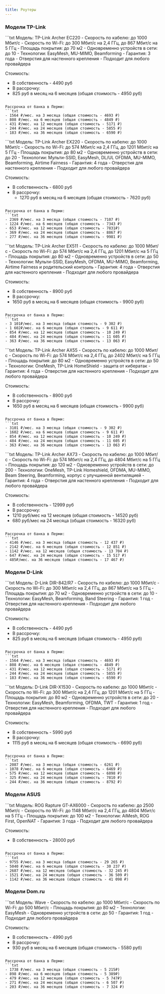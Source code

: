```yaml
---
title: Роутеры
---
```



### Модели TP-Link
<Tabs>
    <TabItem label="Archer EC220">
        ```txt
Модель: TP-Link Archer EC220
- Скорость по кабелю: до 1000 Мбит/с
- Скорость по Wi-Fi: до 300 Мбит/с на 2,4 ГГц, до 867 Мбит/с на 5 ГГц
- Площадь покрытия: до 70 м2
- Одновременно устройств в сети: до 10
- Технологии: EasyMesh, MU-MIMO, Beamforming
- Гарантия: 3 года
- Отверстия для настенного крепления
- Подходит для любого провайдера

Стоимость:
- В собственность - 4490 руб
- В рассрочку:
- 825 руб в месяц на 6 месяцев (общая стоимость - 4950 руб)
```

Рассрочка от банка в Перми:
```txt
- 1564 ₽/мес. на 3 месяца (общая стоимость - 4693 ₽)
- 808 ₽/мес. на 6 месяцев (общая стоимость - 4849 ₽)
- 431 ₽/мес. на 12 месяцев (общая стоимость - 5171 ₽)
- 244 ₽/мес. на 24 месяцев (общая стоимость - 5855 ₽)
- 183 ₽/мес. на 36 месяцев (общая стоимость - 6590 ₽)
```

<CardGrid>
    <LinkCard
    title="База знаний"
    href="https://clever.ertelecom.ru/content/space/4/article/1495"
    target="_blank"
    description="TP-Link Archer EC220 в базе знаний"
    />
    <LinkCard
    title="Сайт производителя"
    href="https://www.tp-link.com/ru/service-provider/wifi-router/ec220-g5"
    target="_blank"
    description="TP-Link Archer EC220 на сайте производителя"
    />
</CardGrid>
    </TabItem>
    <TabItem label="Archer EX220">
        ```txt
Модель: TP-Link Archer EX220
- Скорость по кабелю: до 1000 Мбит/с
- Скорость по Wi-Fi: до 574 Мбит/с на 2,4 ГГц, до 1201 Мбит/с на 5 ГГц
- Площадь покрытия: до 80 м2
- Одновременно устройств в сети: до 20
- Технологии: Мульти-SSID, EasyMesh, DL/UL OFDMA, MU-MIMO, Beamforming, Airtime Fairness
- Гарантия: 4 года
- Отверстия для настенного крепления
- Подходит для любого провайдера

Стоимость:
- В собственность - 6800 руб
- В рассрочку:
  - 1270 руб в месяц на 6 месяцев (общая стоимость - 7620 руб)
```

Рассрочка от банка в Перми:
```txt
- 2369 ₽/мес. на 3 месяца (общая стоимость - 7107 ₽)
- 1224 ₽/мес. на 6 месяцев (общая стоимость - 7343 ₽)
- 653 ₽/мес. на 12 месяцев (общая стоимость - 7831₽)
- 369 ₽/мес. на 24 месяцев (общая стоимость - 8867 ₽)
- 277 ₽/мес. на 36 месяцев (общая стоимость - 9981 ₽)
```

<CardGrid>
    <LinkCard
    title="База знаний"
    href="https://clever.ertelecom.ru/content/space/4/article/6969"
    target="_blank"
    description="TP-Link Archer EX220 в базе знаний"
    />
    <LinkCard
    title="Сайт производителя"
    href="https://www.tp-link.com/ru/service-provider/wifi-router/ex220"
    target="_blank"
    description="TP-Link Archer EX220 на сайте производителя"
    />
</CardGrid>
    </TabItem>
    <TabItem label="Archer EX511">
        ```txt
Модель: TP-Link Archer EX511
- Скорость по кабелю: до 1000 Мбит/с
- Скорость по Wi-Fi: до 574 Мбит/с на 2,4 ГГц, до 1201 Мбит/с на 5 ГГц
- Площадь покрытия: до 80 м2
- Одновременно устройств в сети: до 50
- Технологии: Мульти-SSID, EasyMesh, OFDMA, MU-MIMO, Beamforming, Airtime Fairness и родительский контроль
- Гарантия: 4 года
- Отверстия для настенного крепления
- Подходит для любого провайдера

Стоимость:
- В собственность - 8900 руб
- В рассрочку:
- 1650 руб в месяц на 6 месяцев (общая стоимость - 9900 руб)
```

Рассрочка от банка в Перми:
```txt
- 3 101₽/мес. на 3 месяца (общая стоимость - 9 302 ₽)
- 1 602₽/мес. на 6 месяцев (общая стоимость - 9 611 ₽)
- 854 ₽/мес. на 12 месяцев (общая стоимость - 10 249 ₽)
- 484 ₽/мес. на 24 месяцев (общая стоимость - 11 605 ₽)
- 363 ₽/мес. на 36 месяцев (общая стоимость - 13 063 ₽)
```

<CardGrid>
    <LinkCard
    title="База знаний"
    href="https://clever.ertelecom.ru/content/space/4/article/6970"
    target="_blank"
    description="TP-Link Archer EX511 в базе знаний"
    />
    <LinkCard
    title="Сайт производителя"
    href="https://www.tp-link.com/ru/service-provider/wifi-router/ex511"
    target="_blank"
    description="TP-Link Archer EX511 на сайте производителя"
    />
</CardGrid>
    </TabItem>
    <TabItem label="Archer AX55">
        ```txt
Модель: TP-Link Archer AX55
- Скорость по кабелю: до 1000 Мбит/с
- Скорость по Wi-Fi: до 574 Мбит/с на 2,4 ГГц, до 2402 Мбит/с на 5 ГГц
- Площадь покрытия: до 80 м2
- Одновременно устройств в сети: до 50
- Технологии: OneMesh, TP-Link HomeShield - защита от кибератак
- Гарантия: 4 года
- Отверстия для настенного крепления
- Подходит для любого провайдера

Стоимость:
- В собственность - 8900 руб
- В рассрочку:
- 1650 руб в месяц на 6 месяцев (общая стоимость - 9900 руб)
```

Рассрочка от банка в Перми:
```txt
- 3101 ₽/мес. на 3 месяца (общая стоимость - 9 302 ₽)
- 1602 ₽/мес. на 6 месяцев (общая стоимость - 9 611 ₽)
- 854 ₽/мес. на 12 месяцев (общая стоимость - 10 249 ₽)
- 484 ₽/мес. на 24 месяцев (общая стоимость - 11 605 ₽)
- 363 ₽/мес. на 36 месяцев (общая стоимость - 13 063 ₽)
```

<CardGrid>
    <LinkCard
    title="База знаний"
    href="https://clever.ertelecom.ru/content/space/4/article/1557"
    target="_blank"
    description="TP-Link Archer AX55 в базе знаний"
    />
    <LinkCard
    title="Сайт производителя"
    href="https://www.tp-link.com/ru/home-networking/wifi-router/archer-ax55"
    target="_blank"
    description="TP-Link Archer AX55 на сайте производителя"
    />
</CardGrid>
    </TabItem>
    <TabItem label="Archer AX73">
        ```txt
Модель: TP-Link Archer AX73
- Скорость по кабелю: до 1000 Мбит/с
- Скорость по Wi-Fi: до 574 Мбит/с на 2,4 ГГц, до 4804 Мбит/с на 5 ГГц
- Площадь покрытия: до 120 м2
- Одновременно устройств в сети: до 200
- Технологии: OneMesh, TP-Link Homeshield, OFDMA, MU-MIMO, Beam Steering, Beamforming, корпус с улучшенной вентиляцией
- Гарантия: 4 года
- Отверстия для настенного крепления
- Подходит для любого провайдера

Стоимость:
- В собственность - 12999 руб
- В рассрочку:
- 1210 руб/мес на 12 месяцев (общая стоимость - 14520 руб)
- 680 руб/мес на 24 месяца (общая стоимость - 16320 руб)
```

Рассрочка от банка в Перми:
```txt
- 4146 ₽/мес. на 3 месяца (общая стоимость - 12 437 ₽)
- 2142 ₽/мес. на 6 месяцев (общая стоимость - 12 851 ₽)
- 1142 ₽/мес. на 12 месяцев (общая стоимость - 13 704 ₽)
- 647 ₽/мес. на 24 месяцев (общая стоимость - 15 517 ₽)
- 485₽/мес. на 36 месяцев (общая стоимость - 17 467 ₽)
```

<CardGrid>
    <LinkCard
    title="База знаний"
    href="https://clever.ertelecom.ru/content/space/4/article/1613"
    target="_blank"
    description="TP-Link Archer AX73 в базе знаний"
    />
    <LinkCard
    title="Сайт производителя"
    href="https://www.tp-link.com/ru/home-networking/wifi-router/archer-ax73"
    target="_blank"
    description="TP-Link Archer AX73 на сайте производителя"
    />
</CardGrid>
    </TabItem>
</Tabs>

### Модели D-Link
<Tabs>
    <TabItem label="DIR-842/R7">
    ```txt
Модель: D-Link DIR-842/R7
- Скорость по кабелю: до 1000 Мбит/с
- Скорость по Wi-Fi: до 300 Мбит/с на 2,4 ГГц, до 867 Мбит/с на 5 ГГц
- Площадь покрытия: до 70 м2
- Одновременно устройств в сети: до 10
- Технологии: EasyMesh, Beamforming, Band Steering
- Гарантия: 1 год
- Отверстия для настенного крепления
- Подходит для любого провайдера

Стоимость:
- В собственность - 4490 руб
- В рассрочку:
- 825 руб в месяц на 6 месяцев (общая стоимость - 4950 руб)
```

Рассрочка от банка в Перми:
```txt
- 1564 ₽/мес. на 3 месяца (общая стоимость - 4693 ₽)
- 808 ₽/мес. на 6 месяцев (общая стоимость - 4849 ₽)
- 431 ₽/мес. на 12 месяцев (общая стоимость - 5171 ₽)
- 244 ₽/мес. на 24 месяцев (общая стоимость - 5855 ₽)
- 183 ₽/мес. на 36 месяцев (общая стоимость - 6590 ₽)
```

<CardGrid>
    <LinkCard
    title="База знаний"
    href="https://clever.ertelecom.ru/content/space/4/article/1551"
    target="_blank"
    description="D-Link DIR-842/R7 в базе знаний"
    />
    <LinkCard
    title="Сайт производителя"
    href="https://www.dlink.ru/ru/products/5/2663.html"
    target="_blank"
    description="D-Link DIR-842/R7 на сайте производителя"
    />
</CardGrid>
    </TabItem>
    <TabItem label="DIR-X1530">
    ```txt
Модель: D-Link DIR-X1530
- Скорость по кабелю: до 1000 Мбит/с
- Скорость по Wi-Fi: до 300 Мбит/с на 2,4 ГГц, до 1201 Мбит/с на 5 ГГц
- Площадь покрытия: до 80 м2
- Одновременно устройств в сети: до 20
- Технологии: EasyMesh, Beamforming, OFDMA, TWT
- Гарантия: 1 год
- Отверстия для настенного крепления
- Подходит для любого провайдера

Стоимость:
- В собственность - 5990 руб
- В рассрочку:
- 1115 руб в месяц на 6 месяцев (общая стоимость - 6690 руб)
```

Рассрочка от банка в Перми:
```txt
- 2087 ₽/мес. на 3 месяца (общая стоимость - 6261 ₽)
- 1078 ₽/мес. на 6 месяцев (общая стоимость - 6469 ₽)
- 575 ₽/мес. на 12 месяцев (общая стоимость - 6898 ₽)
- 325 ₽/мес. на 24 месяцев (общая стоимость - 7810 ₽)
- 244 ₽/мес. на 36 месяцев (общая стоимость - 8792 ₽)
```

<CardGrid>
    <LinkCard
    title="База знаний"
    href="https://clever.ertelecom.ru/content/space/4/article/1550"
    target="_blank"
    description="D-Link DIR-X1530 в базе знаний"
    />
    <LinkCard
    title="Сайт производителя"
    href="https://www.dlink.ru/ru/products/5/2591.html"
    target="_blank"
    description="D-Link DIR-X1530 на сайте производителя"
    />
</CardGrid>
    </TabItem>
</Tabs>

### Модели ASUS
<Tabs>
    <TabItem label="ASUS ROG Rapture GT-AX6000">
    ```txt
Модель: ROG Rapture GT-AX6000
- Скорость по кабелю: до 2500 Мбит/с
- Скорость по Wi-Fi: до 1148 Мбит/с на 2,4 ГГц, до 4804 Мбит/с на 5 ГГц
- Площадь покрытия: до 100 м2
- Технологии: AiMesh, ROG First, OpenNAT
- Гарантия: 3 года
- Подходит для любого провайдера

Стоимость:
- В собственность - 28000 руб
```

Рассрочка от банка в Перми:
```txt
- 9755 ₽/мес. на 3 месяца (общая стоимость - 29 265 ₽)
- 5040 ₽/мес. на 6 месяцев (общая стоимость - 30 237 ₽)
- 2687 ₽/мес. на 12 месяцев (общая стоимость - 32 245 ₽)
- 1521 ₽/мес. на 24 месяцев (общая стоимость - 36 509 ₽)
- 1142 ₽/мес. на 36 месяцев (общая стоимость - 41 098 ₽)
```

<CardGrid>
    <LinkCard
    title="База знаний"
    href="https://clever.ertelecom.ru/content/space/4/article/9349"
    target="_blank"
    description="ASUS ROG Rapture GT-AX6000 в базе знаний"
    />
    <LinkCard
    title="Сайт производителя"
    href="https://rog.asus.com/ru/networking/rog-rapture-gt-ax6000-model"
    target="_blank"
    description="ASUS ROG Rapture GT-AX6000 на сайте производителя"
    />
</CardGrid>
    </TabItem>
</Tabs>

### Модели Dom.ru
<Tabs>
    <TabItem label="Wave">
    ```txt
Модель: Wave
- Скорость по кабелю: до 1000 Мбит/с
- Скорость по Wi-Fi: до 500 Мбит/с
- Площадь покрытия: до 80 м2
- Технологии: EasyMesh
- Одновременно устройств в сети: до 50
- Гарантия: 1 год
- Подходит для любого провайдера

Стоимость:
- В собственность - 4990 руб
- В рассрочку:
- 930 руб в месяц на 6 месяцев (общая стоимость - 5580 руб)
```

Рассрочка от банка в Перми:
```txt
- 1738 ₽/мес. на 3 месяца (общая стоимость - 5 215₽)
- 898 ₽/мес. на 6 месяцев (общая стоимость - 5 389₽)
- 479 ₽/мес. на 12 месяцев (общая стоимость - 5 747₽)
- 271 ₽/мес. на 24 месяцев (общая стоимость - 6 507 ₽)
- 203 ₽/мес. на 36 месяцев (общая стоимость - 7 324 ₽)
```

<CardGrid>
    <LinkCard
    title="База знаний"
    href="https://clever.ertelecom.ru/content/space/4/article/12122"
    target="_blank"
    description="Dom.ru Wave в базе знаний"
    />
    <LinkCard
    title="Сайт производителя"
    href="https://dom.ru/internet/equipment/wi-fi-router-dom-ru-wave-ax1500"
    target="_blank"
    description="Dom.ru Wave на сайте производителя"
    />
</CardGrid>
    </TabItem>
</Tabs>
